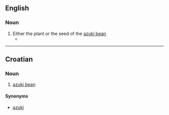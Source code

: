==English==

===Noun===
{{en-noun}}

# Either the plant or the seed of the [[azuki bean]]
#*{{quote-book|2003|Carla Emery|The Encyclopedia of Country Living|url=http://books.google.com/books?id=8vqp_XLfNKYC|edition=9th ed.|page=289|isbn=157061377X
|passage='''Adzukis''' need 118 days to start bearing. }}

----

==Croatian==

===Noun===
{{hr-noun|m}}

# [[azuki bean]]

====Synonyms====
* [[azuki#Croatian|azuki]]